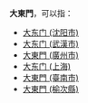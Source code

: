 '''大東門'''，可以指：
* [[大东门_(沈阳市)|大东门 (沈阳市)]]
* [[大东门_(武漢市)|大东门 (武漢市)]]
* [[大東門_(廣州市)|大東門 (廣州市)]]
* [[大东门_(上海)|大东门 (上海)]]
* [[大東門_(臺南市)|大東門 (臺南市)]]
* [[大東門_(榆次縣)|大東門 (榆次縣)]]

{{Disambig|Cat=城门消歧义}}
